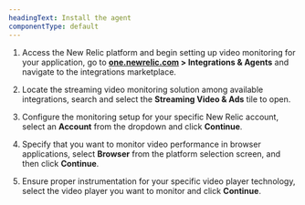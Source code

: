 ```yaml
---
headingText: Install the agent
componentType: default
---
```


1. Access the New Relic platform and begin setting up video monitoring for your application, go to <DNT>**[one.newrelic.com](https://one.newrelic.com) > Integrations & Agents**</DNT> and navigate to the integrations marketplace.

2. Locate the streaming video monitoring solution among available integrations, search and select the <DNT>**Streaming Video & Ads**</DNT> tile to open.

3. Configure the monitoring setup for your specific New Relic account, select an <DNT>**Account**</DNT> from the dropdown and click <DNT>**Continue**</DNT>.

4. Specify that you want to monitor video performance in browser applications, select <DNT>**Browser**</DNT> from the platform selection screen, and then click <DNT>**Continue**</DNT>.

5. Ensure proper instrumentation for your specific video player technology, select the video player you want to monitor and click **Continue**.